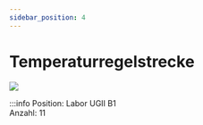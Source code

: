 ```yaml
---
sidebar_position: 4
---
```


# Temperaturregelstrecke


[![](/image/labore/b1/Leybold_734121_Temperaturregelstrecke_min.jpg)](/image/labore/b1/Leybold_734121_Temperaturregelstrecke.jpg)


:::info
Position:   Labor UGII B1\
Anzahl: 11
